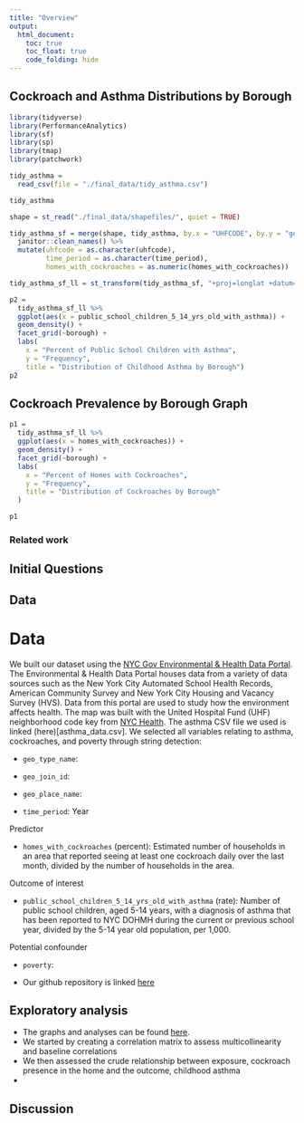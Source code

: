 ```yaml
---
title: "Overview"
output: 
  html_document:
    toc: true
    toc_float: true
    code_folding: hide
---
```


## Cockroach and Asthma Distributions by Borough

```r
library(tidyverse)
library(PerformanceAnalytics)
library(sf)
library(sp)
library(tmap)
library(patchwork)

tidy_asthma = 
  read_csv(file = "./final_data/tidy_asthma.csv")

tidy_asthma 

shape = st_read("./final_data/shapefiles/", quiet = TRUE)

tidy_asthma_sf = merge(shape, tidy_asthma, by.x = "UHFCODE", by.y = "geo_join_id") %>% 
  janitor::clean_names() %>% 
  mutate(uhfcode = as.character(uhfcode),
         time_period = as.character(time_period),
         homes_with_cockroaches = as.numeric(homes_with_cockroaches))

tidy_asthma_sf_ll = st_transform(tidy_asthma_sf, "+proj=longlat +datum=WGS84")
```

```r

p2 = 
  tidy_asthma_sf_ll %>%
  ggplot(aes(x = public_school_children_5_14_yrs_old_with_asthma)) + 
  geom_density() +
  facet_grid(~borough) +
  labs(
    x = "Percent of Public School Children with Asthma",
    y = "Frequency",
    title = "Distribution of Childhood Asthma by Borough")
p2
```

## Cockroach Prevalence by Borough Graph 
```r
p1 = 
  tidy_asthma_sf_ll %>%
  ggplot(aes(x = homes_with_cockroaches)) + 
  geom_density() +
  facet_grid(~borough) +
  labs(
    x = "Percent of Homes with Cockroaches",
    y = "Frequency",
    title = "Distribution of Cockroaches by Borough"
  ) 

p1
```


### Related work 

## Initial Questions 

## Data 

# Data

We built our dataset using the [NYC Gov Environmental & Health Data Portal](http://a816-dohbesp.nyc.gov/IndicatorPublic/BuildATable.aspx). The Environmental & Health Data Portal houses data from a variety of data sources such as the New York City Automated School Health Records, American Community Survey and New York City Housing and Vacancy Survey (HVS). Data from this portal are used to study how the environment affects health. The map was built with the United Hospital Fund (UHF) neighborhood code key from [NYC Health](http://a816-dohbesp.nyc.gov/IndicatorPublic/EPHTPDF/uhf42.pdf). The asthma CSV file we used is linked (here)[asthma_data.csv]. We selected all variables relating to asthma, cockroaches, and poverty through string detection:

  * `geo_type_name`: 
  
  * `geo_join_id`:
  
  * `geo_place_name`:
  
  * `time_period`: Year

Predictor

  * `homes_with_cockroaches` (percent): Estimated number of households in an 
    area that reported seeing at least one cockroach daily over the last 
    month, divided by the number of households in the area.

Outcome of interest 

  * `public_school_children_5_14_yrs_old_with_asthma` (rate): Number of 
    public school children, aged 5-14 years, with a diagnosis of asthma that 
    has been reported to NYC DOHMH during the current or previous school 
    year, divided by the 5-14 year old population, per 1,000. 

Potential confounder

  * `poverty`:

* Our github repository is linked [here](https://github.com/prisrinivasan/p8105_final)

## Exploratory analysis

* The graphs and analyses can be found [here](regression.Rmd).
* We started by creating a correlation matrix to assess multicollinearity and baseline correlations
* We then assessed the crude relationship between exposure, cockroach presence in the home and the outcome, childhood asthma
* 

## Discussion

